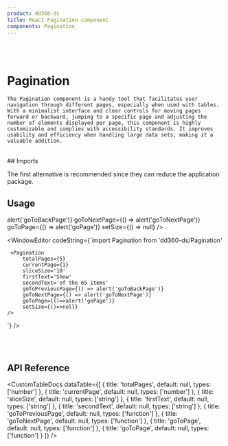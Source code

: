 ```yaml
---
product: dd360-ds
title: React Pagination component
components: Pagination
---
```


<br />
<br />

# <span name="floating-nav">Pagination</span>

    The Pagination component is a handy tool that facilitates user navigation through different pages, especially when used with tables. With a minimalist interface and clear controls for moving pages forward or backward, jumping to a specific page and adjusting the number of elements displayed per page, this component is highly customizable and complies with accessibility standards. It improves usability and efficiency when handling large data sets, making it a valuable addition.

<br />
## <span name="floating-nav">Imports</span>

The first alternative is recommended since they can reduce the application package.

<WindowEditor codeString="import Pagination from 'dd360-ds/Pagination'" />
<WindowEditor codeString="import { Pagination } from 'dd360-ds'" />

## <span name="floating-nav">Usage</span>

<ContainerComponentDoc className="flex items-center">
    <Pagination
        totalPages={5}
        currentPage={1}
        sliceSize="10"
        firstText="Show"
        secondText="of the 65 items"
        goToPreviousPage={() => alert('goToBackPage')}
        goToNextPage={() => alert('goToNextPage')}
        goToPage={() => alert('goPage')}
        setSize={() => null}
    />
</ContainerComponentDoc>

<WindowEditor
    codeString={`import Pagination from 'dd360-ds/Pagination'

     <Pagination
         totalPages={5}
         currentPage={1}
         sliceSize='10'
         firstText='Show'
         secondText='of the 65 items'
         goToPreviousPage={() => alert('goToBackPage')}
         goToNextPage={() => alert('goToNextPage')}
         goToPage={()=>alert('goPage')}
         setSize={()=>null}
    />

`} />

<br />
<br />

## <span name="floating-nav">API Reference</span>

<CustomTableDocs
    dataTable={[
        { title: 'totalPages', default: null, types: ['number'] },
        { title: 'currentPage', default: null, types: ['number'] },
        { title: 'sliceSize', default: null, types: ['string'] },
        { title: 'firstText', default: null, types: ['string'] },
        { title: 'secondText', default: null, types: ['string'] },
        { title: 'goToPreviousPage', default: null, types: ['function'] },
        { title: 'goToNextPage', default: null, types: ['function'] },
        { title: 'goToPage', default: null, types: ['function'] },
        { title: 'goToPage', default: null, types: ['function'] }
    ]}
/>
